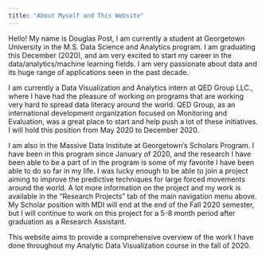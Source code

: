 ```yaml
---
title: "About Myself and This Website"
---
```


Hello! My name is Douglas Post, I am currently a student at Georgetown University in the M.S. Data Science and Analytics program. I am graduating this December (2020), and am very excited to start my career in the data/analytics/machine learning fields. I am very passionate about data and its huge range of applications seen in the past decade. 

I am currently a Data Visualization and Analytics intern at QED Group LLC., where I have had the pleasure of working on programs that are working very hard to spread data literacy around the world. QED Group, as an international development organization focused on Monitoring and Evaluation, was a great place to start and help push a lot of these initiatives. I will hold this position from May 2020 to December 2020. 

I am also in the Massive Data Institute at Georgetown's Scholars Program. I have been in this program since January of 2020, and the research I have been able to be a part of in the program is some of my favorite I have been able to do so far in my life. I was lucky enough to be able to join a project aiming to improve the predictive techniques for large forced movements around the world. A lot more information on the project and my work is available in the "Research Projects" tab of the main navigation menu above. My Scholar position with MDI will end at the end of the Fall 2020 semester, but I will continue to work on this project for a 5-8 month period after graduation as a Research Assistant.

This website aims to provide a comprehensive overview of the work I have done throughout my Analytic Data Visualization course in the fall of 2020.

